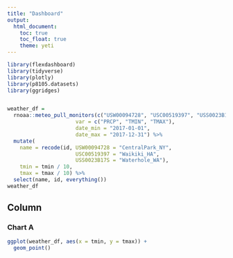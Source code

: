 ```yaml
---
title: "Dashboard"
output: 
  html_document: 
    toc: true
    toc_float: true
    theme: yeti 
---
```


```r
library(flexdashboard) 
library(tidyverse)
library(plotly)
library(p8105.datasets)
library(ggridges)


weather_df = 
  rnoaa::meteo_pull_monitors(c("USW00094728", "USC00519397", "USS0023B17S"),
                      var = c("PRCP", "TMIN", "TMAX"), 
                      date_min = "2017-01-01",
                      date_max = "2017-12-31") %>%
  mutate(
    name = recode(id, USW00094728 = "CentralPark_NY", 
                      USC00519397 = "Waikiki_HA",
                      USS0023B17S = "Waterhole_WA"),
    tmin = tmin / 10,
    tmax = tmax / 10) %>%
  select(name, id, everything())
weather_df
```

Column {data-width=650}
-----------------------------------------------------------------------

### Chart A

```r
ggplot(weather_df, aes(x = tmin, y = tmax)) + 
  geom_point()
```